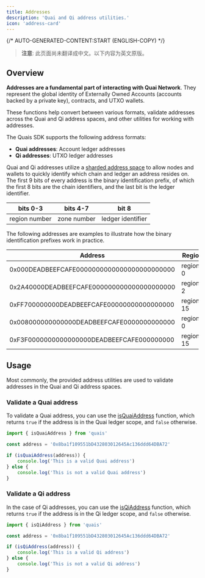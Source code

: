 ```yaml
---
title: Addresses
description: 'Quai and Qi address utilities.'
icon: 'address-card'
---
```


{/* AUTO-GENERATED-CONTENT:START (ENGLISH-COPY) */}

> **注意**: 此页面尚未翻译成中文。以下内容为英文原版。

## Overview

**Addresses are a fundamental part of interacting with Quai Network**. They represent the global identity of Externally Owned Accounts (accounts backed by a private key), contracts, and UTXO wallets.

These functions help convert between various formats, validate addresses across the Quai and Qi address spaces, and other utilities for working with addresses.

The Quais SDK supports the following address formats:

- **Quai addresses**: Account ledger addresses
- **Qi addresses**: UTXO ledger addresses

Quai and Qi addresses utilize a [sharded address space](/cn/learn/advanced-introduction/hierarchical-structure/sharding#sharded-address-space) to allow nodes and wallets to quickly identify which chain and ledger an address resides on. The first 9 bits of every address is the binary identification prefix, of which the first 8 bits are the chain identifiers, and the last bit is the ledger identifier.

| bits 0-3      | bits 4-7    | bit 8             |
| ------------- | ----------- | ----------------- |
| region number | zone number | ledger identifier |

The following addresses are examples to illustrate how the binary identification prefixes work in practice.

| Address                                    | Region    | Zone    | Ledger |
| ------------------------------------------ | --------- | ------- | ------ |
| 0x000DEADBEEFCAFE0000000000000000000000000 | region-0  | zone-0  | Quai   |
| 0x2A40000DEADBEEFCAFE000000000000000000000 | region-2  | zone-10 | Quai   |
| 0xFF700000000DEADBEEFCAFE00000000000000000 | region-15 | zone-15 | Quai   |
| 0x008000000000000DEADBEEFCAFE0000000000000 | region-0  | zone-0  | Qi     |
| 0xF3F0000000000000000DEADBEEFCAFE000000000 | region-15 | zone-3  | Qi     |

## Usage

Most commonly, the provided address utilities are used to validate addresses in the Quai and Qi address spaces.

### Validate a Quai address

To validate a Quai address, you can use the [isQuaiAddress](/content/functions/isQuaiAddress) function, which returns `true` if the address is in the Quai ledger scope, and `false` otherwise.

```ts
import { isQuaiAddress } from 'quais'

const address = '0x8ba1f109551bD432803012645Ac136ddd64DBA72'

if (isQuaiAddress(address)) {
	console.log('This is a valid Quai address')
} else {
	console.log('This is not a valid Quai address')
}
```

### Validate a Qi address

In the case of Qi addresses, you can use the [isQiAddress](/content/functions/isQiAddress) function, which returns `true` if the address is in the Qi ledger scope, and `false` otherwise.

```ts
import { isQiAddress } from 'quais'

const address = '0x8ba1f109551bD432803012645Ac136ddd64DBA72'

if (isQiAddress(address)) {
	console.log('This is a valid Qi address')
} else {
	console.log('This is not a valid Qi address')
}
```
